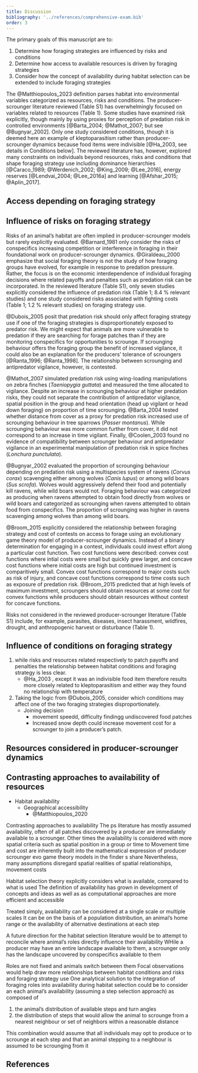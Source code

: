 ```yaml
---
title: Discussion
bibliography: '../references/comprehensive-exam.bib'
order: 3
---
```



<!-- note citation style used throughout (first author's last name, year, optional letter if multiple publications per author/year), regardless of number of authors for brevity in the graph visualizations, and for consistency in the text with the visualizations 

relationships directly linked to proportion of scrounging are discussed, tangentially 
eg. group size related to predation risk, are not considered

-->


The primary goals of this manuscript are to:

1.  Determine how foraging strategies are influenced by risks and conditions
2.  Determine how access to available resources is driven by foraging strategies
3.  Consider how the concept of availability during habitat selection can be extended to include foraging strategies

The @Matthiopoulos_2023 definition parses habitat into environmental variables categorized as resources, risks and conditions. The producer-scrounger literature reviewed (Table S1) has overwhelmingly focused on variables related to resources (Table 1). Some studies have examined risk explicitly, though mainly by using proxies for perception of predation risk in controlled environments [@Barta_2004; @Mathot_2007; but see @Bugnyar_2002]. Only one study considered conditions, though it is deemed here an example of kleptoparasitism rather than producer-scrounger dynamics because food items were indivisible [@Ha_2003, see details in Conditions below]. The reviewed literature has, however, explored many constraints on individuals beyond resources, risks and conditions that shape foraging strategy use including dominance hierarchies [@Caraco_1989; @Werdenich_2002; @King_2009; @Lee_2016], energy reserves [@Lendvai_2004; @Lee_2016a] and learning [@Afshar_2015; @Aplin_2017].


## Access depending on foraging strategy



## Influence of risks on foraging strategy

Risks of an animal's habitat are often implied in producer-scrounger models but rarely explicitly evaluated. @Barnard_1981 only consider the risks of conspecifics increasing competition or interference in foraging in their foundational work on producer-scrounger dynamics. @Giraldeau_2000 emphasize that social foraging theory is not the study of how foraging groups have evolved, for example in response to predation pressure. Rather, the focus is on the economic interdependence of individual foraging decisions where related payoffs and penalties such as predation risk can be incorporated. In the reviewed literature (Table S1), only seven studies explicitly considered the influence of predation risk (Table 1; 8.4 % relevant studies) and one study considered risks associated with fighting costs (Table 1; 1.2 % relevant studies) on foraging strategy use. 

@Dubois_2005 posit that predation risk should only affect foraging strategy use if one of the foraging strategies is disproportionately exposed to predator risk. We might expect that animals are more vulnerable to predation if they are searching for forage patches than if they are monitoring conspecifics for opportunities to scrounge. If scrounging behaviour offers the foraging group the benefit of increased vigilance, it could also be an explanation for the producers' tolerance of scroungers [@Ranta_1996; @Ranta_1998]. The relationship between scrounging and antipredator vigilance, however, is contested. 

@Mathot_2007 simulated predation risk using wing-loading manipulations on zebra finches (*Taeniopygia guttata*) and measured the time allocated to vigilance. Despite an increase in scrounging behaviour at higher predation risks, they could not separate the contribution of antipredator vigilance, spatial position in the group and head orientation (head up vigilant or head down foraging) on proportion of time scrounging. @Barta_2004 tested whether distance from cover as a proxy for predation risk increased use of scrounging behaviour in tree sparrows (*Passer montanus*). While scrounging behaviour was more common further from cover, it did not correspond to an increase in time vigilant. Finally, @Coolen_2003 found no evidence of compatibility between scrounger behaviour and antipredator vigilance in an experimental manipulation of predation risk in spice finches (*Lonchura punctulata*). 

@Bugnyar_2002 evaluated the proportion of scrounging behaviour depending on predation risk using a multispecies system of ravens (*Corvus corax*) scavenging either among wolves (*Canis lupus*) or among wild boars (*Sus scrofa*). Wolves would aggressively defend their food and potentially kill ravens, while wild boars would not. Foraging behaviour was categorized as producing when ravens attempted to obtain food directly from wolves or wild boars and categorized as scrounging when ravens attempted to obtain food from conspecifics. The proportion of scrounging was higher in ravens scavenging among wolves than among wild boars. 

@Broom_2015 explicitly considered the relationship between foraging strategy and cost of contests on access to forage using an evolutionary game theory model of producer-scrounger dynamics. Instead of a binary determination for engaging in a contest, individuals could invest effort along a particular cost function. Two cost functions were described: convex cost functions where intial costs were small but quickly grew larger, and concave cost functions where initial costs are high but continued investment is comparitively small. Convex cost functions correspond to major costs such as risk of injury, and concave cost functions correspond to time costs such as exposure of predation risk. @Broom_2015 predicted that at high levels of maximum investment, scroungers should obtain resources at some cost for convex functions while producers should obtain resources without contest for concave functions. 

Risks  not considered in the reviewed producer-scrounger literature (Table S1) include, for example, parasites, diseases, insect harassment, wildfires, drought, and anthropogenic harvest or disturbance (Table 1). 


## Influence of conditions on foraging strategy
1.  while risks and resources related respectively to patch payoffs and penalties the relationship between habitat conditions and foraging strategy is less clear.
    -   @Ha_2003 , except it was an indivisible food item therefore results more closely related to kleptoparasitism and either way they found no relationship with temperature
2.  Taking the logic from @Dubois_2005, consider which conditions may affect one of the two foraging strategies disproportionately.
    - Joining decision
        - movement speedd, difficulty findingg undiscovered food patches
        - Increased snow depth could increase movement cost for a scrounger to join a producer's patch.



## Resources considered in producer-scrounger dynamics






## Contrasting approaches to availability of resources 

-   Habitat availability
    -   Geographical accessibility
        -   @Matthiopoulos_2020


Contrasting approaches to availability
The ps literature has mostly assumed availability, often of all patches discovered by
a producer are immediately available to a scrounger.
Other times the availability is considered with more spatial criteria such as
spatial position in a group or time to
Movement time and cost are inherently built into the mathematical expression of
producer scrounger evo game theory models in the finder s share
Nevertheless, many assumptions disregard spatial realities of spatial relationships,
movement costs

Habitat selection theory explicitly considers what is available, compared to what
is used
The definition of availability has grown in development of concepts and ideas
as well as as computational approaches are more efficient and accessible

Treated simply, availability can be considered at a single scale or multiple scales
It can be on the basis of a population distribution, an animal's home range or the availability
of alternative destinations at each step

A future direction for the habitat selection literature would be to attempt to
reconcile where animal's roles directly influence their availability
WHile a producer may have an entire landscape available to them, a scrounger only has the
landscape uncovered by conspecifics available to them

Roles are not fixed and animals switch between them
Focal observations would help draw more relationships between habitat conditions and risks
and foraging strategy use
One analytical solution to the integration of foraging roles into availability during
habitat selection could be to consider an each animal's availability (assuming
a step selection approach) as composed of

1. the animal's distribution of available steps and turn angles
2. the distribution of steps that would allow the animal to scrounge from a nearest neighbour
or set of neighbors within a reasonable distance

This combination would assume that all individuals may opt to produce or to scrounge at
each step and that an animal stepping to a neighbour is assumed to be scrounging from it

## References